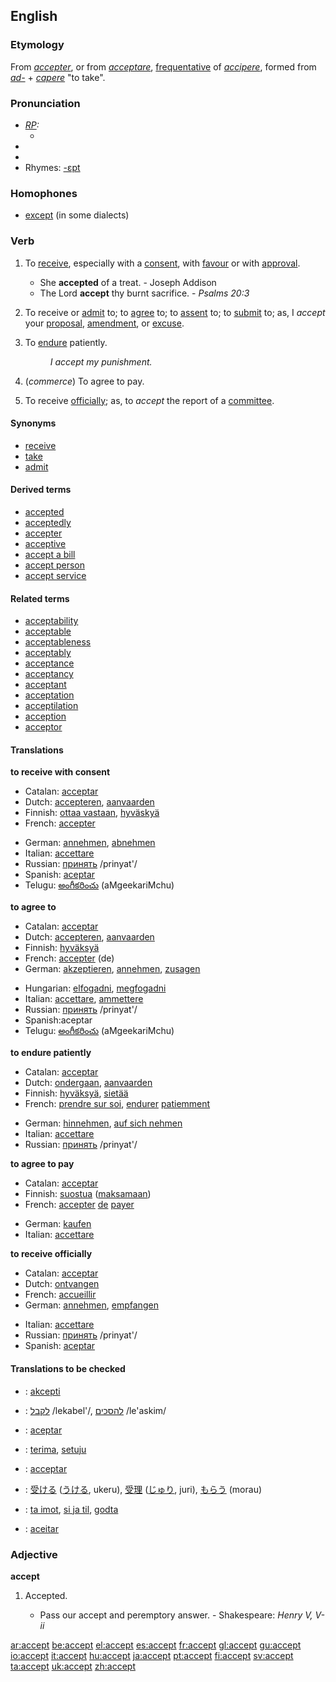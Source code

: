 ==English==

===Etymology===
From {{F.}} ''[[accepter]]'', or from {{L.}} ''[[acceptare]]'', [[frequentative]] of ''[[accipere]]'', formed from ''[[ad-]]'' + ''[[capere]]'' "to take".

===Pronunciation===
* ''[[RP]]:''
** {{IPA|/əkˈsept/}}
*{{audio|en-us-accept.ogg|Audio (US)}}
*{{audio|En-uk-accept.ogg|Audio (UK)}}
*Rhymes: [[Rhymes:English:-ɛpt|-ɛpt]]

===Homophones===
*[[except]] (in some dialects)

===Verb===
{{en-verb}}
# {{transitive}} To [[receive]], especially with a [[consent]], with [[favour]] or with [[approval]].
#* She '''accepted''' of a treat. - Joseph Addison
#* The Lord '''accept''' thy burnt sacrifice. - ''Psalms 20:3''
# {{transitive}} To receive or [[admit]] to; to [[agree]] to; to [[assent]] to; to [[submit]] to; as, I ''accept'' your [[proposal]], [[amendment]], or [[excuse]].
# {{transitive}} To [[endure]] patiently.
#: ''I accept my punishment.''
# {{transitive}} (''commerce'') To agree to pay.
# {{transitive}} To receive [[officially]]; as, to ''accept'' the report of a [[committee]].

====Synonyms====
* [[receive]]
* [[take]]
* [[admit]]

====Derived terms====
* [[accepted]]
* [[acceptedly]]
* [[accepter]]
* [[acceptive]]
* [[accept a bill]]
* [[accept person]]
* [[accept service]]

====Related terms====
* [[acceptability]]
* [[acceptable]]
* [[acceptableness]]
* [[acceptably]]
* [[acceptance]]
* [[acceptancy]]
* [[acceptant]]
* [[acceptation]]
* [[acceptilation]]
* [[acception]]
* [[acceptor]]

====Translations====
'''to receive with consent'''
{{top}}
*Catalan: [[acceptar]]
*Dutch: [[accepteren]], [[aanvaarden]]
*Finnish: [[ottaa vastaan]], [[hyväskyä]]
*French: [[accepter]]
{{mid}}
*German: [[annehmen]], [[abnehmen]]
*Italian: [[accettare]]
*Russian: [[:ru:принять|принять]] /prinyat'/
*Spanish: [[aceptar]]
*Telugu: [[అంగీకరించు]] (aMgeekariMchu)
{{bottom}}

'''to agree to'''
{{top}}
*Catalan: [[acceptar]]
*Dutch: [[accepteren]], [[aanvaarden]]
*Finnish: [[hyväksyä]]
*French: [[accepter]] (de)
*German: [[akzeptieren]], [[annehmen]], [[zusagen]]
{{mid}}
*Hungarian: [[elfogadni]], [[megfogadni]]
*Italian: [[accettare]], [[ammettere]]
*Russian: [[:ru:принять|принять]] /prinyat'/
*Spanish:aceptar
*Telugu: [[అంగీకరించు]] (aMgeekariMchu)
{{bottom}}

'''to endure patiently'''
{{top}}
*Catalan: [[acceptar]]
*Dutch: [[ondergaan]], [[aanvaarden]]
*Finnish: [[hyväksyä]], [[sietää]]
*French: [[prendre sur soi]], [[endurer]] [[patiemment]]
{{mid}}
*German: [[hinnehmen]], [[auf sich nehmen]]
*Italian: [[accettare]]
*Russian: [[:ru:принять|принять]] /prinyat'/
{{bottom}}

'''to agree to pay'''
{{top}}
*Catalan: [[acceptar]]
*Finnish: [[suostua]] ([[maksaa|maksamaan]])
*French: [[accepter]] [[de]] [[payer]]
{{mid}}
*German: [[kaufen]]
*Italian: [[accettare]]
{{bottom}}

'''to receive officially'''
{{top}}
*Catalan: [[acceptar]]
*Dutch: [[ontvangen]]
*French: [[accueillir]]
*German: [[annehmen]], [[empfangen]]
{{mid}}
*Italian: [[accettare]]
*Russian: [[:ru:принять|принять]] /prinyat'/
*Spanish: [[aceptar]]
{{bottom}}

====Translations to be checked====
{{checktrans}}
*{{ttbc|Esperanto}}: [[akcepti]]
*{{ttbc|Hebrew}}: [[:he:לקבל|לקבל]] /lekabel'/, [[:he:להסכים|להסכים]] /le'askim/
*{{ttbc|Ido}}: [[aceptar]]
*{{ttbc|Indonesian}}: [[terima]], [[setuju]]
*{{ttbc|Interlingua}}: [[acceptar]]
*{{ttbc|Japanese}}: [[受ける]] ([[うける]], ukeru), [[受理]] ([[じゅり]], juri), [[もらう]] (morau)
*{{ttbc|Norwegian}}: [[ta imot]], [[si ja til]], [[godta]]
*{{ttbc|Portuguese}}: [[aceitar]]

===Adjective===
'''accept'''
# {{obsolete}} Accepted.
#* Pass our accept and peremptory answer. - Shakespeare: ''Henry V, V-ii''

[[ar:accept]]
[[be:accept]]
[[el:accept]]
[[es:accept]]
[[fr:accept]]
[[gl:accept]]
[[gu:accept]]
[[io:accept]]
[[it:accept]]
[[hu:accept]]
[[ja:accept]]
[[pt:accept]]
[[fi:accept]]
[[sv:accept]]
[[ta:accept]]
[[uk:accept]]
[[zh:accept]]